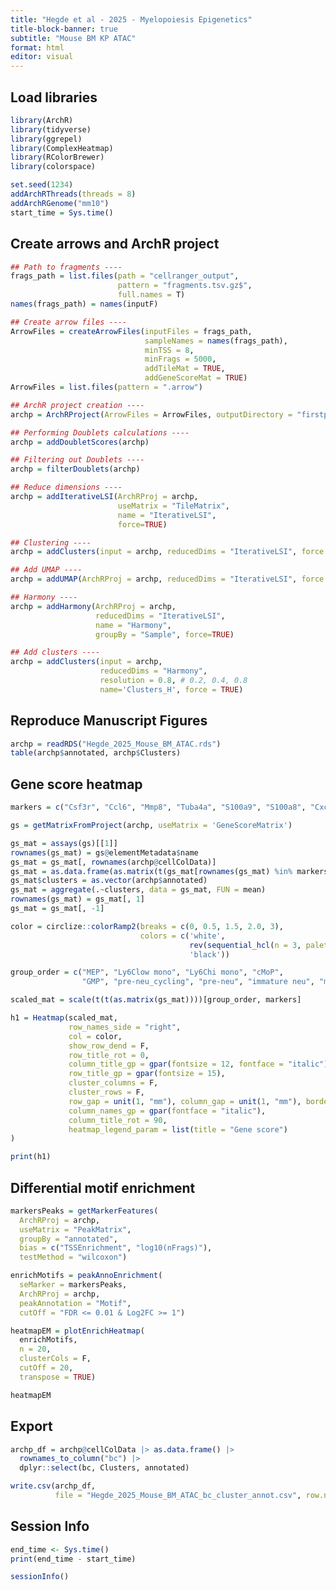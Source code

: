 ```yaml
---
title: "Hegde et al - 2025 - Myelopoiesis Epigenetics"
title-block-banner: true
subtitle: "Mouse BM KP ATAC"
format: html
editor: visual
---
```


## Load libraries

```r
library(ArchR)
library(tidyverse)
library(ggrepel)
library(ComplexHeatmap)
library(RColorBrewer)
library(colorspace)

set.seed(1234)
addArchRThreads(threads = 8) 
addArchRGenome("mm10")
start_time = Sys.time()
```

## Create arrows and ArchR project

```r
## Path to fragments ----
frags_path = list.files(path = "cellranger_output", 
                        pattern = "fragments.tsv.gz$", 
                        full.names = T)
names(frags_path) = names(inputF)

## Create arrow files ----
ArrowFiles = createArrowFiles(inputFiles = frags_path, 
                              sampleNames = names(frags_path), 
                              minTSS = 8, 
                              minFrags = 5000, 
                              addTileMat = TRUE, 
                              addGeneScoreMat = TRUE)
ArrowFiles = list.files(pattern = ".arrow")

## ArchR project creation ----
archp = ArchRProject(ArrowFiles = ArrowFiles, outputDirectory = "firstpass", copyArrows = F)
```

```r
## Performing Doublets calculations ----
archp = addDoubletScores(archp)

## Filtering out Doublets ----
archp = filterDoublets(archp)

## Reduce dimensions ----
archp = addIterativeLSI(ArchRProj = archp, 
                        useMatrix = "TileMatrix", 
                        name = "IterativeLSI", 
                        force=TRUE)

## Clustering ----
archp = addClusters(input = archp, reducedDims = "IterativeLSI", force = TRUE)

## Add UMAP ----
archp = addUMAP(ArchRProj = archp, reducedDims = "IterativeLSI", force = TRUE)

## Harmony ----
archp = addHarmony(ArchRProj = archp, 
                   reducedDims = "IterativeLSI", 
                   name = "Harmony", 
                   groupBy = "Sample", force=TRUE)

## Add clusters ----
archp = addClusters(input = archp, 
                    reducedDims = "Harmony", 
                    resolution = 0.8, # 0.2, 0.4, 0.8
                    name='Clusters_H', force = TRUE)
```

## Reproduce Manuscript Figures

```r
archp = readRDS("Hegde_2025_Mouse_BM_ATAC.rds")
table(archp$annotated, archp$Clusters)
```

## Gene score heatmap

```r
markers = c("Csf3r", "Ccl6", "Mmp8", "Tuba4a", "S100a9", "S100a8", "Cxcr2", "Retnlg", "Mmp9", "Grina", "Mki67", "Tmem216", "Cd177", "Chil1" ,"Eno3", "Car1", "Pf4", "Car2", "Ms4a3", "Elane", "Prtn3", "Zmpste24", "Serpinb1a", "Cebpe", "Orm1", "Cenpf", "Ear2", "Adgre4", "Lgals1", "Ass1", "Gria3", "Fn1", "F13a1", "Wfdc17", "Irf8", "Ccr2")

gs = getMatrixFromProject(archp, useMatrix = 'GeneScoreMatrix')

gs_mat = assays(gs)[[1]]
rownames(gs_mat) = gs@elementMetadata$name
gs_mat = gs_mat[, rownames(archp@cellColData)]
gs_mat = as.data.frame(as.matrix(t(gs_mat[rownames(gs_mat) %in% markers, ])))
gs_mat$clusters = as.vector(archp$annotated)
gs_mat = aggregate(.~clusters, data = gs_mat, FUN = mean)
rownames(gs_mat) = gs_mat[, 1]
gs_mat = gs_mat[, -1]

color = circlize::colorRamp2(breaks = c(0, 0.5, 1.5, 2.0, 3), 
                             colors = c('white', 
                                        rev(sequential_hcl(n = 3, palette = 'OrRd')), 
                                        'black'))

group_order = c("MEP", "Ly6Clow mono", "Ly6Chi mono", "cMoP", 
                "GMP", "pre-neu_cycling", "pre-neu", "immature neu", "mature neu")

scaled_mat = scale(t(t(as.matrix(gs_mat))))[group_order, markers]

h1 = Heatmap(scaled_mat, 
             row_names_side = "right",
             col = color,
             show_row_dend = F,
             row_title_rot = 0, 
             column_title_gp = gpar(fontsize = 12, fontface = "italic"),
             row_title_gp = gpar(fontsize = 15), 
             cluster_columns = F,
             cluster_rows = F,
             row_gap = unit(1, "mm"), column_gap = unit(1, "mm"), border = 'gray50',
             column_names_gp = gpar(fontface = "italic"),
             column_title_rot = 90,
             heatmap_legend_param = list(title = "Gene score")
)

print(h1)
```

## Differential motif enrichment

```r
markersPeaks = getMarkerFeatures(
  ArchRProj = archp, 
  useMatrix = "PeakMatrix", 
  groupBy = "annotated",
  bias = c("TSSEnrichment", "log10(nFrags)"),
  testMethod = "wilcoxon")

enrichMotifs = peakAnnoEnrichment(
  seMarker = markersPeaks,
  ArchRProj = archp,
  peakAnnotation = "Motif",
  cutOff = "FDR <= 0.01 & Log2FC >= 1")

heatmapEM = plotEnrichHeatmap(
  enrichMotifs, 
  n = 20,
  clusterCols = F,
  cutOff = 20,
  transpose = TRUE)

heatmapEM
```

## Export

```r
archp_df = archp@cellColData |> as.data.frame() |>
  rownames_to_column("bc") |> 
  dplyr::select(bc, Clusters, annotated)

write.csv(archp_df, 
          file = "Hegde_2025_Mouse_BM_ATAC_bc_cluster_annot.csv", row.names = F)
```

## Session Info

```r
end_time <- Sys.time()
print(end_time - start_time)

sessionInfo()
```
